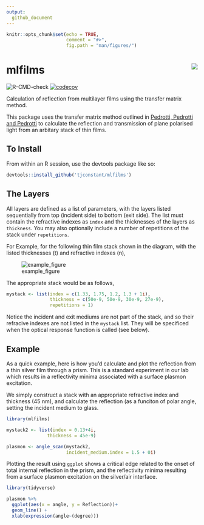 ```yaml
---
output:
  github_document
---
```


```r
knitr::opts_chunk$set(echo = TRUE, 
                      comment = "#>",
                      fig.path = "man/figures/")
```

# mlfilms <img src="man/figures/logo.png" align="right" />

 ![R-CMD-check](https://github.com/tjconstant/mlfilms/workflows/R-CMD-check/badge.svg) [![codecov](https://codecov.io/gh/tjconstant/mlfilms/branch/master/graph/badge.svg)](https://codecov.io/gh/tjconstant/mlfilms)

Calculation of reflection from multilayer films using the transfer matrix method.

This package uses the transfer matrix method outlined in [Pedrotti, Pedrotti and Pedrotti](http://www.amazon.com/Introduction-Optics-3rd-Frank-Pedrotti/dp/0131499335) to calculate the reflection and transmission of plane polarised light from an arbitary stack of thin films.

## To Install

From within an R session, use the devtools package like so:
```r
devtools::install_github('tjconstant/mlfilms')
```

## The Layers


All layers are defined as a list of parameters, with the layers listed sequentially from top (incident side) to bottom (exit side). The list must contain the refractive indexes as `index` and the thicknesses of the layers as `thickness`. You may also optionally include a number of repetitions of the stack under `repetitions`.

For Example, for the following thin film stack shown in the diagram, with the listed thicknesses (t) and refractive indexes (n),

![example_figure](man/figures/example.png) 

The appropriate stack would be as follows,

```r
mystack <- list(index = c(1.33, 1.75, 1.2, 1.3 + 1i),
                thickness = c(50e-9, 50e-9, 30e-9, 27e-9), 
                repetitions = 1)
```

Notice the incident and exit mediums are not part of the stack, and so their refracive indexes are not listed in the `mystack` list. They will be specificed when the optical response function is called (see below).  

## Example

As a quick example, here is how you'd calculate and plot the reflection from a thin silver film through a prism. This is a standard experiment in our lab which results in a reflectivity minima associated with a surface plasmon excitation.

We simply construct a stack with an appropriate refractive index and thickness (45 nm), and calculate the reflection (as a funciton of polar angle, setting the incident medium to glass.

```r
library(mlfilms)

mystack2 <- list(index = 0.13+4i, 
               thickness = 45e-9)

plasmon <- angle_scan(mystack2,
                      incident_medium.index = 1.5 + 0i)
```

Plotting the result using `ggplot` shows a critical edge related to the onset of total internal reflection in the prism, and the reflectivity minima resulting from a surface plasmon excitation on the silver/air interface.

```r
library(tidyverse)

plasmon %>%
  ggplot(aes(x = angle, y = Reflection))+
  geom_line() +
  xlab(expression(angle~(degree)))
```



